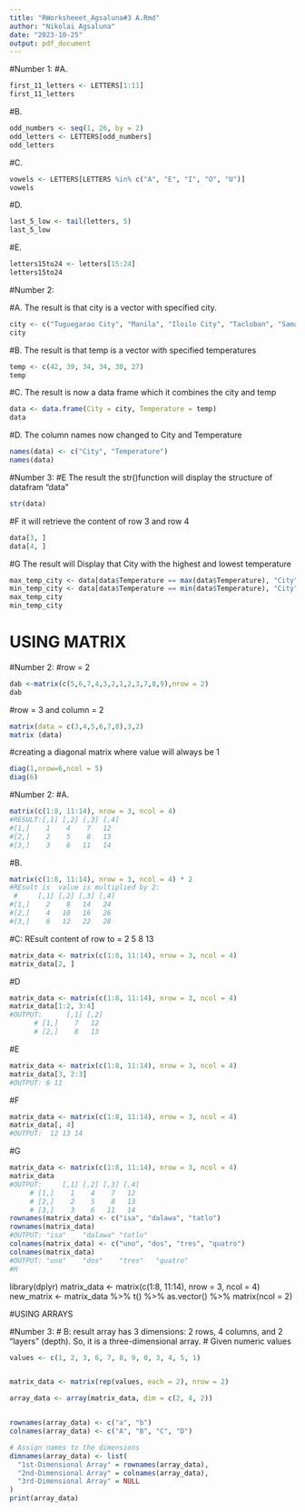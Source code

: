 ```yaml
---
title: "RWorksheeet_Agsaluna#3 A.Rmd"
author: "Nikolai Agsaluna"
date: "2023-10-25"
output: pdf_document
---
```


#Number 1:
#A.
```r
first_11_letters <- LETTERS[1:11]
first_11_letters
```
#B. 
```r
odd_numbers <- seq(1, 26, by = 2) 
odd_letters <- LETTERS[odd_numbers]
odd_letters
```
#C.
```r
vowels <- LETTERS[LETTERS %in% c("A", "E", "I", "O", "U")]
vowels
```
#D.
```r
last_5_low <- tail(letters, 5)
last_5_low
```
#E.
```r
letters15to24 <- letters[15:24]
letters15to24
```
#Number 2:

#A. The result is that city is a vector with specified city.
```r
city <- c("Tuguegarao City", "Manila", "Iloilo City", "Tacloban", "Samal Island", "Davao City")
city
```
#B. The result is that temp is a vector with specified temperatures
```r
temp <- c(42, 39, 34, 34, 30, 27)
temp
```
#C. The result is now a data frame which it combines the city and temp
```r
data <- data.frame(City = city, Temperature = temp)
data
```
#D. The column names now changed to City and Temperature
```r
names(data) <- c("City", "Temperature")
names(data)
```
#Number 3:
#E The result the str()function will display the structure of datafram "data"
```r
str(data)
```
#F it will retrieve the content of row 3 and row 4
```r
data[3, ]
data[4, ]
```
#G The result will Display that City with the highest and lowest temperature
```r
max_temp_city <- data[data$Temperature == max(data$Temperature), "City"]
min_temp_city <- data[data$Temperature == min(data$Temperature), "City"]
max_temp_city
min_temp_city
```

# USING MATRIX
#Number 2:
#row = 2
```r
dab <-matrix(c(5,6,7,4,3,2,1,2,3,7,8,9),nrow = 2)
dab
```
#row = 3 and column = 2
```r
matrix(data = c(3,4,5,6,7,8),3,2)
matrix (data)
```
#creating a diagonal matrix where  value will always be 1
```r

diag(1,nrow=6,ncol = 5)
diag(6)
```
#Number 2:
#A.
```r
matrix(c(1:8, 11:14), nrow = 3, ncol = 4)
#RESULT:[,1] [,2] [,3] [,4]
#[1,]    1    4    7   12
#[2,]    2    5    8   13
#[3,]    3    6   11   14
```
#B.
```r
matrix(c(1:8, 11:14), nrow = 3, ncol = 4) * 2
#REsult is  value is multiplied by 2:
 #     [,1] [,2] [,3] [,4]
#[1,]    2    8   14   24
#[2,]    4   10   16   26
#[3,]    6   12   22   28
```
#C: REsult content of row to =  2  5  8 13
```r
matrix_data <- matrix(c(1:8, 11:14), nrow = 3, ncol = 4)
matrix_data[2, ] 
```
#D
```r
matrix_data <- matrix(c(1:8, 11:14), nrow = 3, ncol = 4)
matrix_data[1:2, 3:4]
#OUTPUT:      [,1] [,2]
      # [1,]    7   12
      # [2,]    8   13
```
#E
```r
matrix_data <- matrix(c(1:8, 11:14), nrow = 3, ncol = 4)
matrix_data[3, 2:3]
#OUTPUT: 6 11
```
#F
```r
matrix_data <- matrix(c(1:8, 11:14), nrow = 3, ncol = 4)
matrix_data[, 4]
#OUTPUT:  12 13 14
```
#G
```r
matrix_data <- matrix(c(1:8, 11:14), nrow = 3, ncol = 4)
matrix_data 
#OUTPUT:     [,1] [,2] [,3] [,4]
     # [1,]    1    4    7   12
     # [2,]    2    5    8   13
     # [3,]    3    6   11   14
rownames(matrix_data) <- c("isa", "dalawa", "tatlo")
rownames(matrix_data)
#OUTPUT: "isa"    "dalawa" "tatlo" 
colnames(matrix_data) <- c("uno", "dos", "tres", "quatro")
colnames(matrix_data)
#OUTPUT: "uno"    "dos"    "tres"   "quatro"
#H
```
library(dplyr)
matrix_data <- matrix(c(1:8, 11:14), nrow = 3, ncol = 4)
new_matrix <- matrix_data %>% t() %>% as.vector() %>% matrix(ncol = 2)


#USING ARRAYS

#Number 3: # B: result array has 3 dimensions: 2 rows, 4 columns, and 2 "layers" (depth). So, it is a three-dimensional array.
# Given numeric values
```r
values <- c(1, 2, 3, 6, 7, 8, 9, 0, 3, 4, 5, 1)


matrix_data <- matrix(rep(values, each = 2), nrow = 2)

array_data <- array(matrix_data, dim = c(2, 4, 2))


rownames(array_data) <- c("a", "b")
colnames(array_data) <- c("A", "B", "C", "D")

# Assign names to the dimensions
dimnames(array_data) <- list(
  "1st-Dimensional Array" = rownames(array_data),
  "2nd-Dimensional Array" = colnames(array_data),
  "3rd-Dimensional Array" = NULL
)
print(array_data)
```

